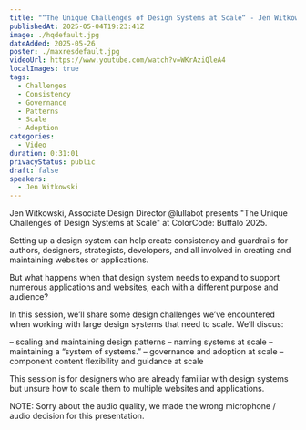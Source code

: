 ```yaml
---
title: "“The Unique Challenges of Design Systems at Scale“ - Jen Witkowski (ColorCode: Buffalo 2025)"
publishedAt: 2025-05-04T19:23:41Z
image: ./hqdefault.jpg
dateAdded: 2025-05-26
poster: ./maxresdefault.jpg
videoUrl: https://www.youtube.com/watch?v=WKrAziQleA4
localImages: true
tags:
  - Challenges
  - Consistency
  - Governance
  - Patterns
  - Scale
  - Adoption
categories:
  - Video
duration: 0:31:01
privacyStatus: public
draft: false
speakers:
  - Jen Witkowski
---
```

Jen Witkowski, Associate Design Director @lullabot presents "The Unique Challenges of Design Systems at Scale" at ColorCode: Buffalo 2025.

Setting up a design system can help create consistency and guardrails for authors, designers, strategists, developers, and all involved in creating and maintaining websites or applications.

But what happens when that design system needs to expand to support numerous applications and websites, each with a different purpose and audience?

In this session, we’ll share some design challenges we’ve encountered when working with large design systems that need to scale. We’ll discus:

– scaling and maintaining design patterns
– naming systems at scale
– maintaining a “system of systems.”
– governance and adoption at scale
– component content flexibility and guidance at scale

This session is for designers who are already familiar with design systems but unsure how to scale them to multiple websites and applications.

NOTE: Sorry about the audio quality, we made the wrong microphone / audio decision for this presentation.
